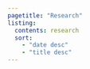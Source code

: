 ```yaml
---
pagetitle: "Research"
listing:
  contents: research
  sort:
    - "date desc"
    - "title desc"
---
```


